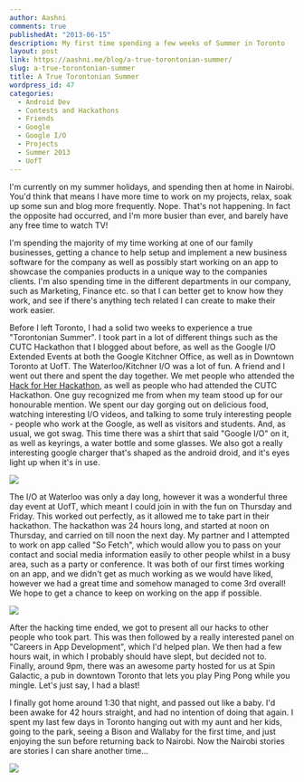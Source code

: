 ```yaml
---
author: Aashni
comments: true
publishedAt: "2013-06-15"
description: My first time spending a few weeks of Summer in Toronto
layout: post
link: https://aashni.me/blog/a-true-torontonian-summer/
slug: a-true-torontonian-summer
title: A True Torontonian Summer
wordpress_id: 47
categories:
  - Android Dev
  - Contests and Hackathons
  - Friends
  - Google
  - Google I/O
  - Projects
  - Summer 2013
  - UofT
---
```


I'm currently on my summer holidays, and spending then at home in Nairobi. You'd think that means I have more time to work on my projects, relax, soak up some sun and blog more frequently. Nope. That's not happening. In fact the opposite had occurred, and I'm more busier than ever, and barely have any free time to watch TV!

I'm spending the majority of my time working at one of our family businesses, getting a chance to help setup and implement a new business software for the company as well as possibly start working on an app to showcase the companies products in a unique way to the companies clients. I'm also spending time in the different departments in our company, such as Marketing, Finance etc. so that I can better get to know how they work, and see if there's anything tech related I can create to make their work easier.

Before I left Toronto, I had a solid two weeks to experience a true "Torontonian Summer". I took part in a lot of different things such as the CUTC Hackathon that I blogged about before, as well as the Google I/O Extended Events at both the Google Kitchner Office, as well as in Downtown Toronto at UofT. The Waterloo/Kitchner I/O was a lot of fun. A friend and I went out there and spent the day together. We met people who attended the [Hack for Her Hackathon](http://aashni.me/blog/?p=39), as well as people who had attended the CUTC Hackathon. One guy recognized me from when my team stood up for our honourable mention. We spent our day gorging out on delicious food, watching interesting I/O videos, and talking to some truly interesting people - people who work at the Google, as well as visitors and students. And, as usual, we got swag. This time there was a shirt that said "Google I/O" on it, as well as keyrings, a water bottle and some glasses. We also got a really interesting google charger that's shaped as the android droid, and it's eyes light up when it's in use.

[![](/images/oldblogs/atts01.png)](/images/oldblogs/atts01.png)

The I/O at Waterloo was only a day long, however it was a wonderful three day event at UofT, which meant I could join in with the fun on Thursday and Friday. This worked out perfectly, as it allowed me to take part in their hackathon. The hackathon was 24 hours long, and started at noon on Thursday, and carried on till noon the next day. My partner and I attempted to work on app called "So Fetch", which would allow you to pass on your contact and social media information easily to other people whilst in a busy area, such as a party or conference. It was both of our first times working on an app, and we didn't get as much working as we would have liked, however we had a great time and somehow managed to come 3rd overall! We hope to get a chance to keep on working on the app if possible.

[![](/images/oldblogs/atts02.png)](/images/oldblogs/atts02.png)

After the hacking time ended, we got to present all our hacks to other people who took part. This was then followed by a really interested panel on "Careers in App Development", which I'd helped plan. We then had a few hours wait, in which I probably should have slept, but decided not to. Finally, around 9pm, there was an awesome party hosted for us at Spin Galactic, a pub in downtown Toronto that lets you play Ping Pong while you mingle. Let's just say, I had a blast!

I finally got home around 1:30 that night, and passed out like a baby. I'd been awake for 42 hours straight, and had no intention of doing that again. I spent my last few days in Toronto hanging out with my aunt and her kids, going to the park, seeing a Bison and Wallaby for the first time, and just enjoying the sun before returning back to Nairobi. Now the Nairobi stories are stories I can share another time...

[![](/images/oldblogs/atts03.png)](/images/oldblogs/atts03.png)
